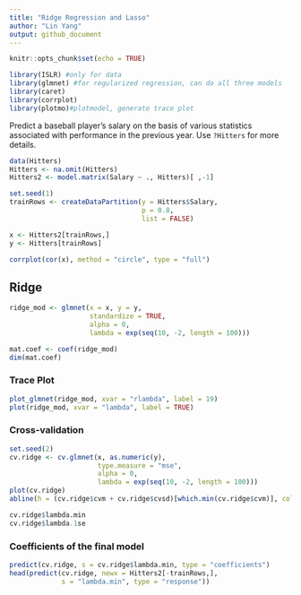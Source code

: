 ```yaml
---
title: "Ridge Regression and Lasso"
author: "Lin Yang"
output: github_document
--- 
```



```r
knitr::opts_chunk$set(echo = TRUE)
```

```r
library(ISLR) #only for data
library(glmnet) #for regularized regression, can do all three models
library(caret)
library(corrplot)
library(plotmo)#plotmodel, generate trace plot
```

Predict a baseball player’s salary on the basis of various statistics associated with performance in the previous year. Use `?Hitters` for more details.

```r
data(Hitters)
Hitters <- na.omit(Hitters)
Hitters2 <- model.matrix(Salary ~ ., Hitters)[ ,-1]

set.seed(1)
trainRows <- createDataPartition(y = Hitters$Salary,
                                 p = 0.8,
                                 list = FALSE)

x <- Hitters2[trainRows,]
y <- Hitters[trainRows]

corrplot(cor(x), method = "circle", type = "full")
```

## Ridge

```r
ridge_mod <- glmnet(x = x, y = y,
                    standardize = TRUE,
                    alpha = 0,
                    lambda = exp(seq(10, -2, length = 100)))

mat.coef <- coef(ridge_mod)
dim(mat.coef)
```

### Trace Plot

```r
plot_glmnet(ridge_mod, xvar = "rlambda", label = 19)
plot(ridge_mod, xvar = "lambda", label = TRUE)
```

### Cross-validation

```r
set.seed(2)
cv.ridge <- cv.glmnet(x, as.numeric(y),
                      type.measure = "mse",
                      alpha = 0,
                      lambda = exp(seq(10, -2, length = 100)))
plot(cv.ridge)
abline(h = (cv.ridge$cvm + cv.ridge$cvsd)[which.min(cv.ridge$cvm)], col = 4, lwd = 2)

cv.ridge$lambda.min
cv.ridge$lambda.1se
```

### Coefficients of the final model

```r
predict(cv.ridge, s = cv.ridge$lambda.min, type = "coefficients")
head(predict(cv.ridge, newx = Hitters2[-trainRows,],
             s = "lambda.min", type = "response"))
```




